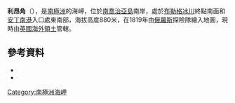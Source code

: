 {{Coord|54|33|S|36|29|W|source:GNIS|display=title}}

'''利昂角'''（{{lang-en|Leon Head}}），是[[南極洲|南極洲]]的海岬，位於[[南喬治亞島|南喬治亞島]]南岸，處於[[布勒格冰川|布勒格冰川]]終點南面和[[安丁南港|安丁南港]]入口處東南部，海拔高度880米，在1819年由[[俄羅斯|俄羅斯]]探險隊繪入地圖，現時由[[英國海外領土|英國海外領土]]管轄。

==參考資料==
*{{cite gnis | type = antarid | id = 8721| name = Leon Head | accessdate = 2013-06-11}}
*{{usgs-gazetteer|id=8721}}

{{Antarctica-geo-stub}}
[[Category:南極洲海岬|Category:南極洲海岬]]